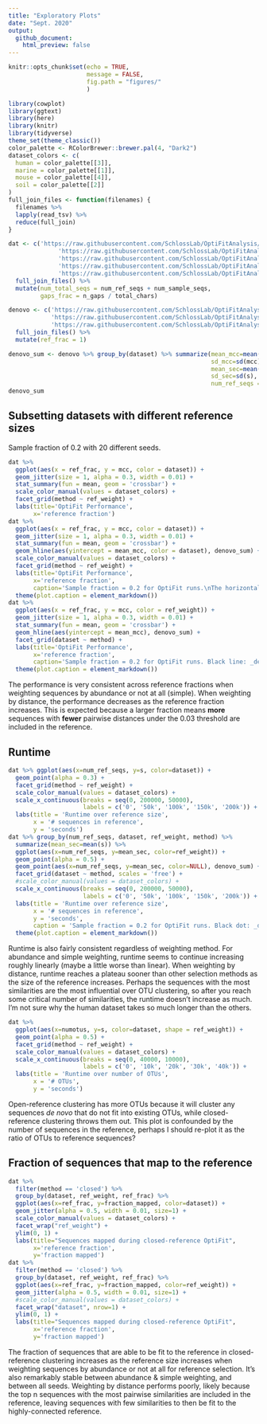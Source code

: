 ```yaml
---
title: "Exploratory Plots"
date: "Sept. 2020"
output: 
  github_document:
    html_preview: false
---
```


```r
knitr::opts_chunk$set(echo = TRUE,
                      message = FALSE,
                      fig.path = "figures/"
                      )
```
```r
library(cowplot)
library(ggtext)
library(here)
library(knitr)
library(tidyverse)
theme_set(theme_classic())
color_palette <- RColorBrewer::brewer.pal(4, "Dark2")
dataset_colors <- c(
  human = color_palette[[3]],
  marine = color_palette[[1]],
  mouse = color_palette[[4]],
  soil = color_palette[[2]]
)
full_join_files <- function(filenames) {
  filenames %>% 
  lapply(read_tsv) %>% 
  reduce(full_join)
}
```
```r
dat <- c('https://raw.githubusercontent.com/SchlossLab/OptiFitAnalysis/4fa7127bb6bacaa63657f0c18c0a8c6b6d18ebe7/subworkflows/3_fit_sample_subset/results/sensspec.tsv?token=AEHR6TOTYRF3XTCACDHGFRK7QRYH2',
              'https://raw.githubusercontent.com/SchlossLab/OptiFitAnalysis/4fa7127bb6bacaa63657f0c18c0a8c6b6d18ebe7/subworkflows/3_fit_sample_subset/results/benchmarks.tsv?token=AEHR6TLJWOKI4YC6OJ6BRMC7QRYXY',
              'https://raw.githubusercontent.com/SchlossLab/OptiFitAnalysis/4fa7127bb6bacaa63657f0c18c0a8c6b6d18ebe7/subworkflows/3_fit_sample_subset/results/input_sizes.tsv?token=AEHR6TJVM5FBTZRRY4USOYS7QRY6U',
              'https://raw.githubusercontent.com/SchlossLab/OptiFitAnalysis/4fa7127bb6bacaa63657f0c18c0a8c6b6d18ebe7/subworkflows/3_fit_sample_subset/results/gap_counts.tsv?token=AEHR6TMQKLHG2RNGUZQI35C7QRY5G',
              'https://raw.githubusercontent.com/SchlossLab/OptiFitAnalysis/4fa7127bb6bacaa63657f0c18c0a8c6b6d18ebe7/subworkflows/3_fit_sample_subset/results/fraction_reads_mapped.tsv?token=AEHR6TIY56KPVNGRKCOAYI27QRZBW') %>% 
  full_join_files() %>% 
  mutate(num_total_seqs = num_ref_seqs + num_sample_seqs,
         gaps_frac = n_gaps / total_chars)

denovo <- c('https://raw.githubusercontent.com/SchlossLab/OptiFitAnalysis/4fa7127bb6bacaa63657f0c18c0a8c6b6d18ebe7/subworkflows/1_prep_samples/results/sensspec.tsv?token=AEHR6TOXMAB75QDAO7CGTA27QR4KQ',
            'https://raw.githubusercontent.com/SchlossLab/OptiFitAnalysis/4fa7127bb6bacaa63657f0c18c0a8c6b6d18ebe7/subworkflows/1_prep_samples/results/benchmarks.tsv?token=AEHR6TI35D2TNWARGGL37W27QR4MM',
            'https://raw.githubusercontent.com/SchlossLab/OptiFitAnalysis/4fa7127bb6bacaa63657f0c18c0a8c6b6d18ebe7/subworkflows/1_prep_samples/results/dataset_sizes.tsv?token=AEHR6TJKE2C7SRDUZSGRTCC7QR4MG') %>% 
  full_join_files() %>% 
  mutate(ref_frac = 1)

denovo_sum <- denovo %>% group_by(dataset) %>% summarize(mean_mcc=mean(mcc), 
                                                         sd_mcc=sd(mcc),
                                                         mean_sec=mean(s),
                                                         sd_sec=sd(s),
                                                         num_ref_seqs = mean(num_seqs))
denovo_sum
```

## Subsetting datasets with different reference sizes


Sample fraction of 0.2 with 20 different seeds.

```r
dat %>%
  ggplot(aes(x = ref_frac, y = mcc, color = dataset)) +
  geom_jitter(size = 1, alpha = 0.3, width = 0.01) +
  stat_summary(fun = mean, geom = 'crossbar') +
  scale_color_manual(values = dataset_colors) +
  facet_grid(method ~ ref_weight) +
  labs(title='OptiFit Performance',
       x='reference fraction')
dat %>%
  ggplot(aes(x = ref_frac, y = mcc, color = dataset)) +
  geom_jitter(size = 1, alpha = 0.3, width = 0.01) +
  stat_summary(fun = mean, geom = 'crossbar') +
  geom_hline(aes(yintercept = mean_mcc, color = dataset), denovo_sum) +
  scale_color_manual(values = dataset_colors) +
  facet_grid(method ~ ref_weight) +
  labs(title='OptiFit Performance',
       x='reference fraction',
       caption='Sample fraction = 0.2 for OptiFit runs.\nThe horizontal line represents _de novo_ clustering for the whole dataset.') +
  theme(plot.caption = element_markdown())
dat %>%
  ggplot(aes(x = ref_frac, y = mcc, color = ref_weight)) +
  geom_jitter(size = 1, alpha = 0.3, width = 0.01) +
  stat_summary(fun = mean, geom = 'crossbar') +
  geom_hline(aes(yintercept = mean_mcc), denovo_sum) +
  facet_grid(dataset ~ method) +
  labs(title='OptiFit Performance',
       x='reference fraction',
       caption='Sample fraction = 0.2 for OptiFit runs. Black line: _de novo_ clustering on the entire dataset') +
  theme(plot.caption = element_markdown())
```

The performance is very consistent across reference fractions when weighting sequences by abundance or not at all (simple).
When weighting by distance, the performance decreases as the reference fraction increases.
This is expected because a larger fraction means **more** sequences with **fewer** 
pairwise distances under the 0.03 threshold are included in the reference.

## Runtime

```r
dat %>% ggplot(aes(x=num_ref_seqs, y=s, color=dataset)) +
  geom_point(alpha = 0.3) +
  facet_grid(method ~ ref_weight) +
  scale_color_manual(values = dataset_colors) +
  scale_x_continuous(breaks = seq(0, 200000, 50000),
                     labels = c('0', '50k', '100k', '150k', '200k')) +
  labs(title = 'Runtime over reference size',
       x = '# sequences in reference',
       y = 'seconds')
dat %>% group_by(num_ref_seqs, dataset, ref_weight, method) %>% 
  summarize(mean_sec=mean(s)) %>% 
  ggplot(aes(x=num_ref_seqs, y=mean_sec, color=ref_weight)) +
  geom_point(alpha = 0.5) +
  geom_point(aes(x=num_ref_seqs, y=mean_sec, color=NULL), denovo_sum) +
  facet_grid(dataset ~ method, scales = 'free') +
  #scale_color_manual(values = dataset_colors) +
  scale_x_continuous(breaks = seq(0, 200000, 50000),
                     labels = c('0', '50k', '100k', '150k', '200k')) +
  labs(title = 'Runtime over reference size',
       x = '# sequences in reference',
       y = 'seconds',
       caption = 'Sample fraction = 0.2 for OptiFit runs. Black dot: _de novo_ clustering on the entire dataset') +
  theme(plot.caption = element_markdown())
```

Runtime is also fairly consistent regardless of weighting method.
For abundance and simple weighting, runtime seems to continue increasing roughly linearly (maybe a little worse than linear).
When weighting by distance, runtime reaches a plateau sooner than other selection methods as the size of the reference increases.
Perhaps the sequences with the most similarities are the most influential
over OTU clustering, 
so after you reach some critical number of similarities, the runtime doesn't increase as much.
I'm not sure why the human dataset takes so much longer than the others.

```r
dat %>%
  ggplot(aes(x=numotus, y=s, color=dataset, shape = ref_weight)) +
  geom_point(alpha = 0.5) +
  facet_grid(method ~ ref_weight) +
  scale_color_manual(values = dataset_colors) +
  scale_x_continuous(breaks = seq(0, 40000, 10000),
                     labels = c('0', '10k', '20k', '30k', '40k')) +
  labs(title = 'Runtime over number of OTUs',
       x = '# OTUs',
       y = 'seconds')
```

Open-reference clustering has more OTUs because it will cluster any sequences 
_de novo_ that do not fit into existing OTUs, 
while closed-reference clustering throws them out.
This plot is confounded by the number of sequences in the reference, 
perhaps I should re-plot it as the ratio of OTUs to reference sequences?

## Fraction of sequences that map to the reference
```r
dat %>% 
  filter(method == 'closed') %>% 
  group_by(dataset, ref_weight, ref_frac) %>% 
  ggplot(aes(x=ref_frac, y=fraction_mapped, color=dataset)) +
  geom_jitter(alpha = 0.5, width = 0.01, size=1) +
  scale_color_manual(values = dataset_colors) +
  facet_wrap("ref_weight") +
  ylim(0, 1) +
  labs(title="Sequences mapped during closed-reference OptiFit",
       x='reference fraction',
       y='fraction mapped')
dat %>% 
  filter(method == 'closed') %>% 
  group_by(dataset, ref_weight, ref_frac) %>% 
  ggplot(aes(x=ref_frac, y=fraction_mapped, color=ref_weight)) +
  geom_jitter(alpha = 0.5, width = 0.01, size=1) +
  #scale_color_manual(values = dataset_colors) +
  facet_wrap("dataset", nrow=1) +
  ylim(0, 1) +
  labs(title="Sequences mapped during closed-reference OptiFit",
       x='reference fraction',
       y='fraction mapped')
```

The fraction of sequences that are able to be fit to the reference in closed-reference
clustering increases as the reference size increases when weighting sequences 
by abundance or not at all for reference selection.
It's also remarkably stable between abundance & simple weighting, and 
between all seeds.
Weighting by distance performs poorly, likely because the top n sequences with 
the most pairwise similarities are included in the reference, 
leaving sequences with few similarities to then be fit to the highly-connected reference.